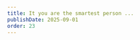 ```yaml
---
title: It you are the smartest person ...
publishDate: 2025-09-01
order: 23
---
```



<FullQuote
  src={feynman}
  alt="Richard Feynman"
  quote="If you are the smartest person in the room, you are in the wrong room."
  author="Richard Feynman"
  cite="Physics Nobelprize, 1965"
  figureClass="center w-[80%]"
/>

